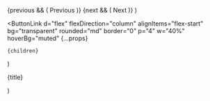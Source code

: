   <Container maxW="null|null|null|900px">
    <Flexbox justifyContent="space-between">
      {previous && (
        <PagerLink href={previous.slug}>
          <Span d="flex" alignItems="center">
            <Icon name="arrow-left" mr="2" /> Previous
          </Span>
          <PagerTitle title={previous.title} />
        </PagerLink>
      )}
      {next && (
        <PagerLink
          href={next.slug}
          ml="auto"
          textAlign="right"
          alignItems="flex-end"
        >
          <Span d="flex" alignItems="center">
            Next <Icon name="arrow-right" ml="2" />
          </Span>
          <PagerTitle title={next.title} />
        </PagerLink>
      )}
    </Flexbox>
  </Container>
)

  <ButtonLink
    d="flex"
    flexDirection="column"
    alignItems="flex-start"
    bg="transparent"
    rounded="md"
    border="0"
    p="4"
    w="40%"
    hoverBg="muted"
    {...props}
  >
    {children}
  </ButtonLink>
)

  <P
    d="none|none|block"
    mt="4"
    mb="0"
    fontWeight="semibold"
    lineHeight="normal"
  >
    {title}
  </P>
)